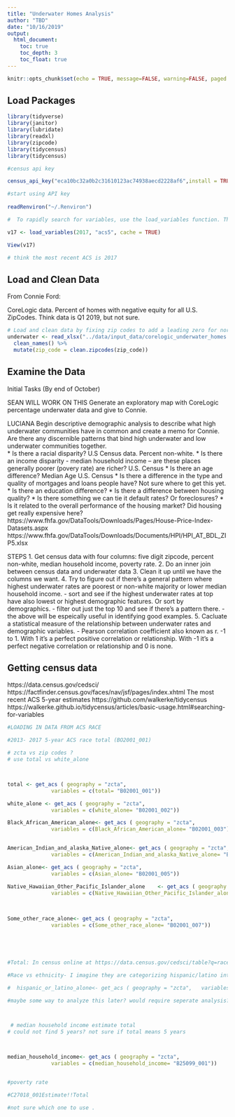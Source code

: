 ```yaml
---
title: "Underwater Homes Analysis"
author: "TBD"
date: "10/16/2019"
output:
  html_document:
    toc: true
    toc_depth: 3
    toc_float: true
---
```


```r
knitr::opts_chunk$set(echo = TRUE, message=FALSE, warning=FALSE, paged.print=TRUE)
```
## Load Packages




```r
library(tidyverse)
library(janitor)
library(lubridate)
library(readxl)
library(zipcode)
library(tidycensus)
library(tidycensus)

#census api key 

census_api_key("eca10bc32a0b2c31610123ac74938aecd2228af6",install = TRUE )
```
```r

#start using API key 
 
readRenviron("~/.Renviron")

```


```r

#  To rapidly search for variables, use the load_variables function. The function takes two required arguments: the year of the Census or endyear of the ACS sample, and the dataset - one of "sf1", "sf3", or "acs5". For ideal functionality, I recommend assigning the result of this function to a variable, setting cache = TRUE to store the result on your computer for future access, and using the View function in RStudio to interactively browse for variables. 

v17 <- load_variables(2017, "acs5", cache = TRUE)

View(v17) 

# think the most recent ACS is 2017 
```



## Load and Clean Data

From Connie Ford:

CoreLogic data. Percent of homes with negative equity for all U.S. ZipCodes. Think data is Q1 2019, but not sure. 

```r

# Load and clean data by fixing zip codes to add a leading zero for northeastern zip codes
underwater <- read_xlsx("../data/input_data/corelogic_underwater_homes.xlsx") %>%
  clean_names() %>%
  mutate(zip_code = clean.zipcodes(zip_code))

```

## Examine the Data

Initial Tasks (By end of October)

SEAN WILL WORK ON THIS Generate an exploratory map with CoreLogic percentage underwater data and give to Connie.  

LUCIANA Begin descriptive demographic analysis to describe what high underwater communities have in common and create a memo for Connie. Are there any discernible patterns that bind high underwater and low underwater communities together.  
* Is there a racial disparity? U.S Census data. Percent non-white. 
* Is there an income disparity - median household income -- are these places generally poorer (povery rate) are richer? U.S. Census
* Is there an age difference? Median Age U.S. Census
* Is there a difference in the type and quality of mortgages and loans people have? Not sure where to get this yet.
* Is there an education difference? 
* Is there a difference between housing quality?
* Is there something we can tie it default rates? Or foreclosures? 
* Is it related to the overall performance of the housing market? Did housing get really expensive here? https://www.fhfa.gov/DataTools/Downloads/Pages/House-Price-Index-Datasets.aspx https://www.fhfa.gov/DataTools/Downloads/Documents/HPI/HPI_AT_BDL_ZIP5.xlsx

STEPS
1. Get census data with four columns: five digit zipcode, percent non-white, median household income, poverty rate. 
2. Do an inner join between census data and underwater data
3. Clean it up until we have the columns we want. 
4. Try to figure out if there's a general pattern where highest underwater rates are poorest or non-white majority or lower median household income. 
  - sort and see if the highest underwater rates at top have also lowest or highest demographic features. Or sort by demographics. 
  - filter out just the top 10 and see if there's a pattern there. 
  - the above will be espeically useful in identifying good examples. 
5. Cacluate a statistical measure of the relationship between underwater rates and demographic variables. 
  - Pearson correlation coefficient also known as r.  -1 to 1. With 1 it's a perfect positive correlation or relationship. With -1 it's a perfect negative correlation or relationship and 0 is none. 

## Getting census data

https://data.census.gov/cedsci/
https://factfinder.census.gov/faces/nav/jsf/pages/index.xhtml
The most recent ACS 5-year estimates
https://github.com/walkerke/tidycensus
https://walkerke.github.io/tidycensus/articles/basic-usage.html#searching-for-variables


```r



#LOADING IN DATA FROM ACS RACE 

#2013- 2017 5-year ACS race total (BO2001_001)

# zcta vs zip codes ? 
# use total vs white_alone



total <- get_acs ( geography = "zcta", 
              variables = c(total= "B02001_001")) 

white_alone <- get_acs ( geography = "zcta", 
              variables = c(white_alone= "B02001_002"))

Black_African_American_alone<- get_acs ( geography = "zcta", 
              variables = c(Black_African_American_alone= "B02001_003"))


American_Indian_and_alaska_Native_alone<- get_acs ( geography = "zcta", 
              variables = c(American_Indian_and_alaska_Native_alone= "B02001_004"))

Asian_alone<- get_acs ( geography = "zcta", 
              variables = c(Asian_alone= "B02001_005"))

Native_Hawaiian_Other_Pacific_Islander_alone	<- get_acs ( geography = "zcta", 
              variables = c(Native_Hawaiian_Other_Pacific_Islander_alone = "B02001_006"))
              
              

Some_other_race_alone<- get_acs ( geography = "zcta", 
              variables = c(Some_other_race_alone= "B02001_007"))





#Total: In census online at https://data.census.gov/cedsci/table?q=race&hidePreview=true&table=B02001&tid=ACSDT5Y2017.B02001&lastDisplayedRow=9 the variables showing up are the follwoing :  White alone,  Black or African American alone, American Indian and Alaska Native alone, Asian alone , Native Hawaiian and Other Pacific Islander alone, Some other race alone, Two or more races:, Two races including Some other race, two races excluding Some other race, and three or more races. 

#Race vs ethnicity- I imagine they are categorizing hispanic/latino into the some other race or adding them into white alone, so did not include. 

#  hispanic_or_latino_alone<- get_acs ( geography = "zcta",   variables = c(hispanic_or_latin0_alone= "B03002_013")) 

#maybe some way to analyze this later? would require seperate analysis? 




```

```r
 # median household income estimate total 
# could not find 5 years? not sure if total means 5 years 



median_household_income<- get_acs ( geography = "zcta", 
              variables = c(median_household_income= "B25099_001"))



```

```r


#poverty rate 

#C27018_001Estimate!!Total

#not sure which one to use . 



``` 
